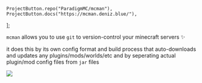 	ProjectButton.repo("ParadigmMC/mcman"),
	ProjectButton.docs("https://mcman.deniz.blue/"),
];

`mcman` allows you to use `git` to version-control your minecraft servers ✨

it does this by its own config format and build process that auto-downloads and updates any plugins/mods/worlds/etc
and by seperating actual plugin/mod config files from `jar` files

![](https://mcman.deniz.blue/mcman-3.png)
